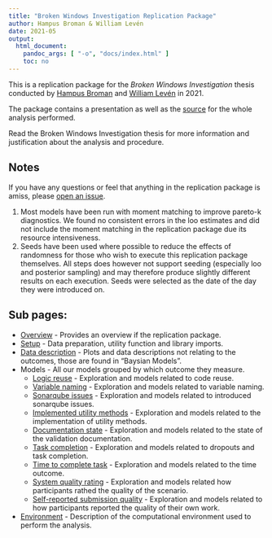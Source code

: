 ```yaml
---
title: "Broken Windows Investigation Replication Package"
author: Hampus Broman & William Levén
date: 2021-05
output: 
  html_document: 
    pandoc_args: [ "-o", "docs/index.html" ]
    toc: no
---
```

This is a replication package for the *Broken Windows Investigation* thesis conducted by [Hampus Broman](https://github.com/HBroman) and [William Levén](https://github.com/williamleven) in 2021.

The package contains a presentation as well as the [source](https://github.com/BrokenWindowsInvestigation/Analysis) for the whole analysis performed.

Read the Broken Windows Investigation thesis for more information and justification about the analysis and procedure.

## Notes

If you have any questions or feel that anything in the replication package is amiss, please [open an issue](https://github.com/BrokenWindowsInvestigation/Analysis/issues).

1. Most models have been run with moment matching to improve pareto-k diagnostics. We found no consistent errors in the loo estimates and did not include the moment matching in the replication package due its resource intensiveness.
2. Seeds have been used where possible to reduce the effects of randomness for those who wish to execute this replication package themselves. All steps does however not support seeding (especially loo and posterior sampling) and may therefore produce slightly different results on each execution. Seeds were selected as the date of the day they were introduced on.

## Sub pages:

* [Overview](index.html) - Provides an overview if the replication package.
* [Setup](setup.html) - Data preparation, utility function and library imports.
* [Data description](data_description.html) - Plots and data descriptions not relating to the outcomes, those are found in "Baysian Models".
* Models - All our models grouped by which outcome they measure.
  * [Logic reuse](logic_reuse.html) - Exploration and models related to code reuse.
  * [Variable naming](variable_naming.html) - Exploration and models related to variable naming.
  * [Sonarqube issues](sonarqube_issues.html) - Exploration and models related to introduced sonarqube issues.
  * [Implemented utility methods](implemented_utility_methods.html) - Exploration and models related to the implementation of utility methods.
  * [Documentation state](documentation_state.html) - Exploration and models related to the state of the validation documentation.
  * [Task completion](task_completion.html) - Exploration and models related to dropouts and task completion.
  * [Time to complete task](time_to_complete_task.html) - Exploration and models related to the time outcome.
  * [System quality rating](system_quality_rating.html) - Exploration and models related how participants rathed the quality of the scenario.
  * [Self-reported submission quality](self-reported_submission_quality.html) - Exploration and models related to how participants reported the quality of their own work.
* [Environment](environment.html) - Description of the computational environment used to perform the analysis.